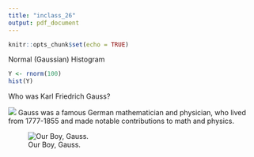 ```yaml
---
title: "inclass_26"
output: pdf_document
---
```


```r
knitr::opts_chunk$set(echo = TRUE)
```

Normal (Gaussian) Histogram
```r
Y <- rnorm(100)
hist(Y)
```

Who was Karl Friedrich Gauss?

![](Karl_Friedrich_Gauss.jpeg)
Gauss was a famous German mathematician and physician, who lived from 1777-1855 and made notable contributions to math and physics.

![Our Boy, Gauss.](Gauss.jpeg)

